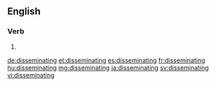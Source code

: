 ==English==

===Verb===
{{head|en}}

# {{present participle of|disseminate}}

[[de:disseminating]]
[[et:disseminating]]
[[es:disseminating]]
[[fr:disseminating]]
[[hu:disseminating]]
[[mg:disseminating]]
[[ja:disseminating]]
[[sv:disseminating]]
[[vi:disseminating]]
